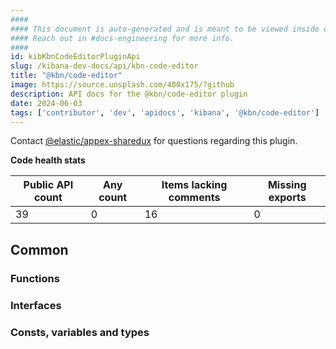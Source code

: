 ```yaml
---
####
#### This document is auto-generated and is meant to be viewed inside our experimental, new docs system.
#### Reach out in #docs-engineering for more info.
####
id: kibKbnCodeEditorPluginApi
slug: /kibana-dev-docs/api/kbn-code-editor
title: "@kbn/code-editor"
image: https://source.unsplash.com/400x175/?github
description: API docs for the @kbn/code-editor plugin
date: 2024-06-03
tags: ['contributor', 'dev', 'apidocs', 'kibana', '@kbn/code-editor']
---
```




Contact [@elastic/appex-sharedux](https://github.com/orgs/elastic/teams/appex-sharedux) for questions regarding this plugin.

**Code health stats**

| Public API count  | Any count | Items lacking comments | Missing exports |
|-------------------|-----------|------------------------|-----------------|
| 39 | 0 | 16 | 0 |

## Common

### Functions
<DocDefinitionList data={kbnCodeEditorObj.common.functions}/>

### Interfaces
<DocDefinitionList data={kbnCodeEditorObj.common.interfaces}/>

### Consts, variables and types
<DocDefinitionList data={kbnCodeEditorObj.common.misc}/>

